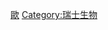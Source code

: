 {{Catnav|頁面分類|各種主題的頁面分類|按國家分類|各國生物|各國植物}}
{{Catnav|頁面分類|各種主題的頁面分類|按國家分類|各國生物|瑞士生物}}
{{Commons category|Flora of Switzerland}}

[[Category:各國植物|歐]]
[[Category:瑞士生物|Category:瑞士生物]]
